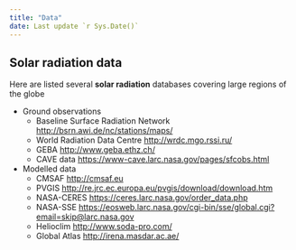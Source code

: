 ```yaml
---
title: "Data"
date: Last update `r Sys.Date()`
---
```


## Solar radiation data
  Here are listed several __solar radiation__ databases covering large regions of the globe
  
- Ground observations
    - Baseline Surface Radiation Network <http://bsrn.awi.de/nc/stations/maps/> 
    - World Radiation Data Centre <http://wrdc.mgo.rssi.ru/>
    - GEBA <http://www.geba.ethz.ch/>
    - CAVE data <https://www-cave.larc.nasa.gov/pages/sfcobs.html>
 
- Modelled data
    - CMSAF <http://cmsaf.eu>
    - PVGIS <http://re.jrc.ec.europa.eu/pvgis/download/download.htm>
    - NASA-CERES <https://ceres.larc.nasa.gov/order_data.php>
    - NASA-SSE <https://eosweb.larc.nasa.gov/cgi-bin/sse/global.cgi?email=skip@larc.nasa.gov>
    - Helioclim <http://www.soda-pro.com/>
    - Global Atlas <http://irena.masdar.ac.ae/>